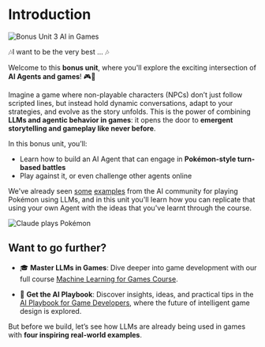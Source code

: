 # Introduction

<img
  src="https://huggingface.co/datasets/agents-course/course-images/resolve/main/en/bonus-unit3/pokemon_thumbnail.png"
  alt="Bonus Unit 3 AI in Games"
/>

🎶I want to be the very best ... 🎶

Welcome to this **bonus unit**, where you'll explore the exciting intersection of **AI Agents and games**! 🎮🤖

Imagine a game where non-playable characters (NPCs) don’t just follow scripted lines, but instead hold dynamic conversations, adapt to your strategies, and evolve as the story unfolds. This is the power of combining **LLMs and agentic behavior in games**: it opens the door to **emergent storytelling and gameplay like never before**.

In this bonus unit, you’ll:

- Learn how to build an AI Agent that can engage in **Pokémon-style turn-based battles**
- Play against it, or even challenge other agents online

We've already seen [some](https://www.anthropic.com/research/visible-extended-thinking) [examples](https://www.twitch.tv/gemini_plays_pokemon) from the AI community for playing Pokémon using LLMs, and in this unit you'll learn how you can replicate that using your own Agent with the ideas that you've learnt through the course.

<img
  src="https://huggingface.co/datasets/agents-course/course-images/resolve/main/en/bonus-unit3/claude-plays-pokemon.png"
  alt="Claude plays Pokémon"
/>

## Want to go further?

- 🎓 **Master LLMs in Games**: Dive deeper into game development with our full course [Machine Learning for Games Course](https://hf.co/learn/ml-games-course).

- 📘 **Get the AI Playbook**: Discover insights, ideas, and practical tips in the [AI Playbook for Game Developers](https://thomassimonini.substack.com/), where the future of intelligent game design is explored.

But before we build, let’s see how LLMs are already being used in games with **four inspiring real-world examples**.
